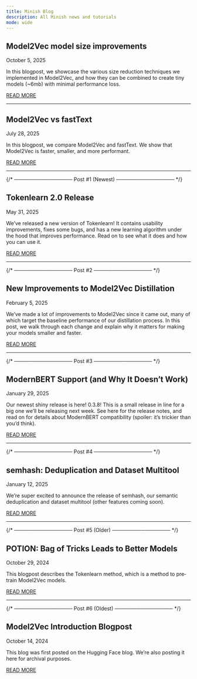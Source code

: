 ```yaml
---
title: Minish Blog
description: All Minish news and tutorials
mode: wide
---
```




<div style={{ marginTop: '-4rem' }}>

  <div className="blog-post">
    <h2 className="post-title">
      Model2Vec model size improvements
    </h2>
    <p className="post-date">October 5, 2025</p>
    <p className="post-summary">
      In this blogpost, we showcase the various size reduction techniques we implemented in Model2Vec, and how they can be combined to create tiny models (~6mb) with minimal performance loss.
    </p>
    <a
      className="read-more"
      href="/blog/2025-10-05-size-blogpost"
    >
      READ MORE
    </a>
  </div>

  <hr />


  <div className="blog-post">
    <h2 className="post-title">
      Model2Vec vs fastText
    </h2>
    <p className="post-date">July 28, 2025</p>
    <p className="post-summary">
      In this blogpost, we compare Model2Vec and fastText. We show that Model2Vec is faster, smaller, and more performant.
    </p>
    <a
      className="read-more"
      href="/blog/2025-07-28-fasttext"
    >
      READ MORE
    </a>
  </div>

  <hr />


  {/* ──────────────── Post #1 (Newest) ──────────────── */}
  <div className="blog-post">
    <h2 className="post-title">
      Tokenlearn 2.0 Release
    </h2>
    <p className="post-date">May 31, 2025</p>
    <p className="post-summary">
      We’ve released a new version of Tokenlearn! It contains usability improvements, fixes some bugs, and has a new learning algorithm under the hood that improves performance. Read on to see what it does and how you can use it.
    </p>
    <a
      className="read-more"
      href="/blog/2025-05-31-tokenlearn-release"
    >
      READ MORE
    </a>
  </div>

  <hr />

  {/* ──────────────── Post #2 ──────────────── */}
  <div className="blog-post">
    <h2 className="post-title">
      New Improvements to Model2Vec Distillation
    </h2>
    <p className="post-date">February 5, 2025</p>
    <p className="post-summary">
      We’ve made a lot of improvements to Model2Vec since it came out, many of which target the baseline performance of our distillation process. In this post, we walk through each change and explain why it matters for making your models smaller and faster.
    </p>
    <a
      className="read-more"
      href="/blog/2025-02-05-improvements"
    >
      READ MORE
    </a>
  </div>

  <hr />

  {/* ──────────────── Post #3 ──────────────── */}
  <div className="blog-post">
    <h2 className="post-title">
      ModernBERT Support (and Why It Doesn’t Work)
    </h2>
    <p className="post-date">January 29, 2025</p>
    <p className="post-summary">
      Our newest shiny release is here! 0.3.8! This is a small release in line for a big one we’ll be releasing next week. See here for the release notes, and read on for details about ModernBERT compatibility (spoiler: it’s trickier than you’d think).
    </p>
    <a
      className="read-more"
      href="/blog/2025-01-29-modernbert"
    >
      READ MORE
    </a>
  </div>

  <hr />

  {/* ──────────────── Post #4 ──────────────── */}
  <div className="blog-post">
    <h2 className="post-title">
      semhash: Deduplication and Dataset Multitool
    </h2>
    <p className="post-date">January 12, 2025</p>
    <p className="post-summary">
      We’re super excited to announce the release of semhash, our semantic deduplication and dataset multitool (other features coming soon).
    </p>
    <a
      className="read-more"
      href="/blog/2025-01-12-semhash-blogpost"
    >
      READ MORE
    </a>
  </div>

  <hr />

  {/* ──────────────── Post #5 (Older) ──────────────── */}
  <div className="blog-post">
    <h2 className="post-title">
      POTION: Bag of Tricks Leads to Better Models
    </h2>
    <p className="post-date">October 29, 2024</p>
    <p className="post-summary">
      This blogpost describes the Tokenlearn method, which is a method to pre‐train Model2Vec models.
    </p>
    <a
      className="read-more"
      href="/blog/2024-10-29-tokenlearn-blogpost"
    >
      READ MORE
    </a>
  </div>

  <hr />

  {/* ──────────────── Post #6 (Oldest) ──────────────── */}
  <div className="blog-post">
    <h2 className="post-title">
      Model2Vec Introduction Blogpost
    </h2>
    <p className="post-date">October 14, 2024</p>
    <p className="post-summary">
      This blog was first posted on the Hugging Face blog. We’re also posting it here for archival purposes.
    </p>
    <a
      className="read-more"
      href="/blog/2024-10-14-hf-blogpost"
    >
      READ MORE
    </a>
  </div>
</div>
